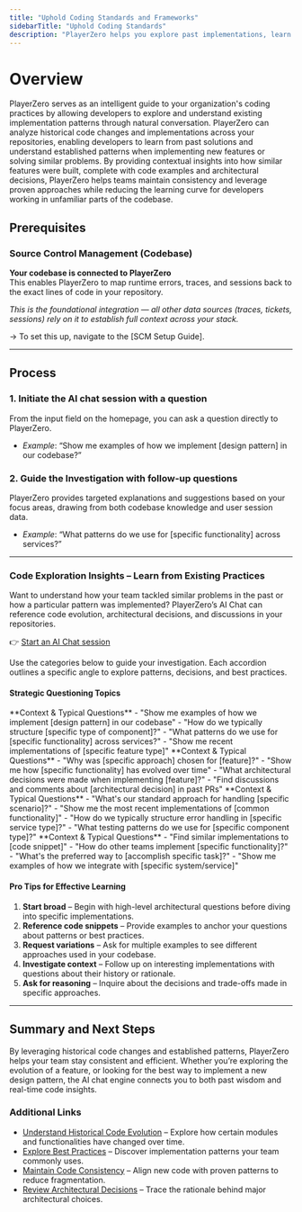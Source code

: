 ```yaml
---
title: "Uphold Coding Standards and Frameworks"
sidebarTitle: "Uphold Coding Standards"
description: "PlayerZero helps you explore past implementations, learn from existing practices, and maintain consistency across your codebase."
---
```


# Overview

PlayerZero serves as an intelligent guide to your organization's coding practices by allowing developers to explore and understand existing implementation patterns through natural conversation. PlayerZero can analyze historical code changes and implementations across your repositories, enabling developers to learn from past solutions and understand established patterns when implementing new features or solving similar problems. By providing contextual insights into how similar features were built, complete with code examples and architectural decisions, PlayerZero helps teams maintain consistency and leverage proven approaches while reducing the learning curve for developers working in unfamiliar parts of the codebase.

## **Prerequisites**

### Source Control Management (Codebase)

**Your codebase is connected to PlayerZero**  
This enables PlayerZero to map runtime errors, traces, and sessions back to the exact lines of code in your repository.

*This is the foundational integration — all other data sources (traces, tickets, sessions) rely on it to establish full context across your stack.*

→ To set this up, navigate to the [SCM Setup Guide].

---

## **Process**

### 1. **Initiate the AI chat session with a question**  
From the input field on the homepage, you can ask a question directly to PlayerZero.

- *Example*: “Show me examples of how we implement [design pattern] in our codebase?”

### 2. **Guide the Investigation with follow-up questions**  
PlayerZero provides targeted explanations and suggestions based on your focus areas, drawing from both codebase knowledge and user session data.

- *Example*: “What patterns do we use for [specific functionality] across services?”

---

### **Code Exploration Insights – Learn from Existing Practices**

Want to understand how your team tackled similar problems in the past or how a particular pattern was implemented? PlayerZero’s AI Chat can reference code evolution, architectural decisions, and discussions in your repositories.

👉 [Start an AI Chat session](https://app.playerzero.ai/chat)

Use the categories below to guide your investigation. Each accordion outlines a specific angle to explore patterns, decisions, and best practices.

#### **Strategic Questioning Topics**

<AccordionGroup>

  <Accordion title="Understanding Existing Patterns">
    **Context & Typical Questions**  
    - "Show me examples of how we implement [design pattern] in our codebase"  
    - "How do we typically structure [specific type of component]?"  
    - "What patterns do we use for [specific functionality] across services?"  
    - "Show me recent implementations of [specific feature type]"  
  </Accordion>

  <Accordion title="Learning From Historical Decisions">
    **Context & Typical Questions**  
    - "Why was [specific approach] chosen for [feature]?"  
    - "Show me how [specific functionality] has evolved over time"  
    - "What architectural decisions were made when implementing [feature]?"  
    - "Find discussions and comments about [architectural decision] in past PRs"  
  </Accordion>

  <Accordion title="Discovering Best Practices">
    **Context & Typical Questions**  
    - "What's our standard approach for handling [specific scenario]?"  
    - "Show me the most recent implementations of [common functionality]"  
    - "How do we typically structure error handling in [specific service type]?"  
    - "What testing patterns do we use for [specific component type]?"  
  </Accordion>

  <Accordion title="Maintaining Consistency">
    **Context & Typical Questions**  
    - "Find similar implementations to [code snippet]"  
    - "How do other teams implement [specific functionality]?"  
    - "What's the preferred way to [accomplish specific task]?"  
    - "Show me examples of how we integrate with [specific system/service]"  
  </Accordion>

</AccordionGroup>

#### **Pro Tips for Effective Learning**

1. **Start broad** – Begin with high-level architectural questions before diving into specific implementations.  
2. **Reference code snippets** – Provide examples to anchor your questions about patterns or best practices.  
3. **Request variations** – Ask for multiple examples to see different approaches used in your codebase.  
4. **Investigate context** – Follow up on interesting implementations with questions about their history or rationale.  
5. **Ask for reasoning** – Inquire about the decisions and trade-offs made in specific approaches.

---

## **Summary and Next Steps**

By leveraging historical code changes and established patterns, PlayerZero helps your team stay consistent and efficient. Whether you’re exploring the evolution of a feature, or looking for the best way to implement a new design pattern, the AI chat engine connects you to both past wisdom and real-time code insights.

### Additional Links

- [Understand Historical Code Evolution](mintlify://understand-historical-code-evolution) – Explore how certain modules and functionalities have changed over time.  
- [Explore Best Practices](mintlify://explore-best-practices) – Discover implementation patterns your team commonly uses.  
- [Maintain Code Consistency](mintlify://maintain-code-consistency) – Align new code with proven patterns to reduce fragmentation.  
- [Review Architectural Decisions](mintlify://review-architectural-decisions) – Trace the rationale behind major architectural choices.


